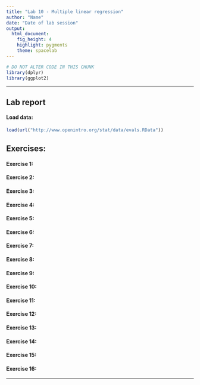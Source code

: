 ```yaml
---
title: "Lab 10 - Multiple linear regression"
author: "Name"
date: "Date of lab session"
output: 
  html_document: 
    fig_height: 4
    highlight: pygments
    theme: spacelab
---
```


```r
# DO NOT ALTER CODE IN THIS CHUNK
library(dplyr)
library(ggplot2)
```

* * *

## Lab report

#### Load data:
```r
load(url("http://www.openintro.org/stat/data/evals.RData"))
```


## Exercises:

#### Exercise 1: 



#### Exercise 2: 



#### Exercise 3: 



#### Exercise 4: 




#### Exercise 5: 



#### Exercise 6:



#### Exercise 7:



#### Exercise 8:



#### Exercise 9:


#### Exercise 10:


#### Exercise 11:


#### Exercise 12:


#### Exercise 13:


#### Exercise 14:


#### Exercise 15:


#### Exercise 16:


* * *

